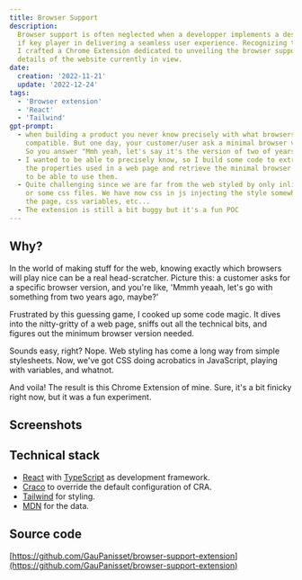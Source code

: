 ```yaml
---
title: Browser Support
description:
  Browser support is often neglected when a developper implements a design, even
  if key player in delivering a seamless user experience. Recognizing this gap,
  I crafted a Chrome Extension dedicated to unveiling the browser support
  details of the website currently in view.
date:
  creation: '2022-11-21'
  update: '2022-12-24'
tags:
  - 'Browser extension'
  - 'React'
  - 'Tailwind'
gpt-prompt:
  - when building a product you never know precisely with what browsers your are
    compatible. But one day, your customer/user ask a minimal browser version.
    So you answer "Mmh yeah, let's say it's the version of two of years ago".
  - I wanted to be able to precisely know, so I build some code to extract all
    the properties used in a web page and retrieve the minimal browser version
    to be able to use them.
  - Quite challenging since we are far from the web styled by only inline styles
    or some css files. We have now css in js injecting the style somewhere in
    the page, css variables, etc...
  - The extension is still a bit buggy but it's a fun POC
---
```



## Why?

In the world of making stuff for the web, knowing exactly which browsers will
play nice can be a real head-scratcher. Picture this: a customer asks for a
specific browser version, and you're like, 'Mmmh yeaah, let's go with something
from two years ago, maybe?'

Frustrated by this guessing game, I cooked up some code magic. It dives into the
nitty-gritty of a web page, sniffs out all the technical bits, and figures out
the minimum browser version needed.

Sounds easy, right? Nope. Web styling has come a long way from simple
stylesheets. Now, we've got CSS doing acrobatics in JavaScript, playing with
variables, and whatnot.

And voila! The result is this Chrome Extension of mine. Sure, it's a bit finicky
right now, but it was a fun experiment.

## Screenshots

<MdxImage
  alt="Browser support extension popup in an old macos UI style showing the first browsers (Chrome, Chrome Android, Edge) support minimal version and constraining property."
  caption="Browser support extension popup showing the first browsers support minimal version and constraining property."
  src="browser-support/browser-support-popup.jpg"
/>

## Technical stack

- [React](https://fr.reactjs.org/docs/getting-started.html) with
  [TypeScript](https://www.typescriptlang.org/docs/) as development framework.
- [Craco](https://github.com/dilanx/craco#documentation) to override the default
  configuration of CRA.
- [Tailwind](https://tailwindcss.com/docs) for styling.
- [MDN](https://github.com/mdn/browser-compat-data) for the data.

## Source code

[https://github.com/GauPanisset/browser-support-extension](https://github.com/GauPanisset/browser-support-extension)
